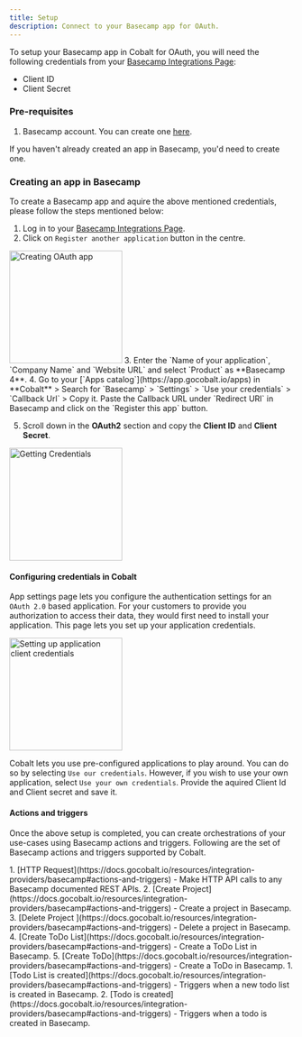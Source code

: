 ```yaml
---
title: Setup
description: Connect to your Basecamp app for OAuth.
---
```

To setup your Basecamp app in Cobalt for OAuth, you will need the following credentials from your [Basecamp Integrations Page](https://launchpad.37signals.com/integrations):
- Client ID
- Client Secret

### Pre-requisites

1. Basecamp account. You can create one [here](https://basecamp.com/pricing/india).


<Info>If you haven't already created an app in Basecamp, you'd need to create one.</Info>

### Creating an app in Basecamp

To create a Basecamp app and aquire the above mentioned credentials, please follow the steps mentioned below:

1. Log in to your [Basecamp Integrations Page](https://launchpad.37signals.com/integrations).
2. Click on `Register another application` button in the centre.
<img height="200" src="/images/Basecamp/basecamp_navigation.png" alt="Creating OAuth app"/>
3. Enter the `Name of your application`, `Company Name` and `Website URL` and select `Product` as **Basecamp 4**.
4. Go to your [`Apps catalog`](https://app.gocobalt.io/apps) in **Cobalt** > Search for `Basecamp` > `Settings` > `Use your credentials` > `Callback Url` > Copy it. Paste the Callback URL under `Redirect URI` in Basecamp and click on the `Register this app` button.

5. Scroll down in the **OAuth2** section and copy the **Client ID** and **Client Secret**.
<img height="200" src="/images/Basecamp/basecamp_credentials.png" alt="Getting Credentials"/>

#### Configuring credentials in Cobalt
App settings page lets you configure the authentication settings for an `OAuth 2.0` based application. For your customers to provide you authorization to access their data,
they would first need to install your application. This page lets you set up your application credentials.

<img height="200" src="/images/Basecamp/basecamp_cobalt.png" alt="Setting up application client credentials"/>

Cobalt lets you use pre-configured applications to play around. You can do so by selecting `Use our credentials`. However, if you wish to use your own application,
select `Use your own credentials`. Provide the aquired Client Id and Client secret and save it.

#### Actions and triggers
Once the above setup is completed, you can create orchestrations of your use-cases using Basecamp actions and triggers. Following are the set of Basecamp actions and triggers
supported by Cobalt.

<Tabs>
  <Tab title="Actions">
     1. [HTTP Request](https://docs.gocobalt.io/resources/integration-providers/basecamp#actions-and-triggers) - Make HTTP API calls to any Basecamp documented REST APIs.
     2. [Create Project](https://docs.gocobalt.io/resources/integration-providers/basecamp#actions-and-triggers) - Create a project in Basecamp.
     3. [Delete Project ](https://docs.gocobalt.io/resources/integration-providers/basecamp#actions-and-triggers) - Delete a project in Basecamp.
     4. [Create ToDo List](https://docs.gocobalt.io/resources/integration-providers/basecamp#actions-and-triggers) - Create a ToDo List in Basecamp.
     5. [Create ToDo](https://docs.gocobalt.io/resources/integration-providers/basecamp#actions-and-triggers) - Create a ToDo in Basecamp.


  </Tab>
  <Tab title="Triggers">
         1. [Todo List is created](https://docs.gocobalt.io/resources/integration-providers/basecamp#actions-and-triggers) - Triggers when a new todo list is created in Basecamp.
         2. [Todo is created](https://docs.gocobalt.io/resources/integration-providers/basecamp#actions-and-triggers) - Triggers when a todo is created in Basecamp.
  </Tab>
</Tabs>